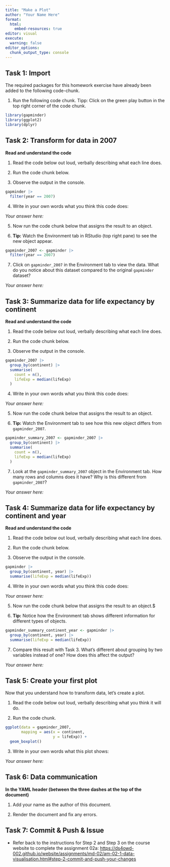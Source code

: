 ```yaml
---
title: "Make a Plot"
author: "Your Name Here"
format:
  html:
    embed-resources: true
editor: visual
execute:
  warning: false
editor_options:
  chunk_output_type: console
---
```


## Task 1: Import

The required packages for this homework exercise have already been added to the following code-chunk.

1.  Run the following code chunk. Tipp: Click on the green play button in the top right corner of the code chunk.

```r
library(gapminder)
library(ggplot2)
library(dplyr)
```

## Task 2: Transform for data in 2007

**Read and understand the code**

1.  Read the code below out loud, verbally describing what each line does.

2.  Run the code chunk below.

3.  Observe the output in the console.

```r
gapminder |>
  filter(year == 2007)
```

4.  Write in your own words what you think this code does:

*Your answer here:*

5.  Now run the code chunk below that assigns the result to an object.

6.  **Tip:** Watch the Environment tab in RStudio (top right pane) to see the new object appear.

```r
gapminder_2007 <- gapminder |>
  filter(year == 2007)
```

7.  Click on `gapminder_2007` in the Environment tab to view the data. What do you notice about this dataset compared to the original `gapminder` dataset?

*Your answer here:*

## Task 3: Summarize data for life expectancy by continent

**Read and understand the code**

1.  Read the code below out loud, verbally describing what each line does.

2.  Run the code chunk below.

3.  Observe the output in the console.

```r
gapminder_2007 |>
  group_by(continent) |>
  summarise(
    count = n(),
    lifeExp = median(lifeExp)
  )
```

4.  Write in your own words what you think this code does:

*Your answer here:*

5.  Now run the code chunk below that assigns the result to an object.

6.  **Tip:** Watch the Environment tab to see how this new object differs from `gapminder_2007`.

```r
gapminder_summary_2007 <- gapminder_2007 |>
  group_by(continent) |>
  summarise(
    count = n(),
    lifeExp = median(lifeExp)
  )
```

7.  Look at the `gapminder_summary_2007` object in the Environment tab. How many rows and columns does it have? Why is this different from `gapminder_2007`?

*Your answer here:*

## Task 4: Summarize data for life expectancy by continent and year

**Read and understand the code**

1.  Read the code below out loud, verbally describing what each line does.

2.  Run the code chunk below.

3.  Observe the output in the console.

```r
gapminder |>
  group_by(continent, year) |>
  summarise(lifeExp = median(lifeExp))
```

4.  Write in your own words what you think this code does:

*Your answer here:*

5.  Now run the code chunk below that assigns the result to an object.$

6.  **Tip:** Notice how the Environment tab shows different information for different types of objects.

```r
gapminder_summary_continent_year <- gapminder |>
  group_by(continent, year) |>
  summarise(lifeExp = median(lifeExp))
```

7.  Compare this result with Task 3. What's different about grouping by two variables instead of one? How does this affect the output?

*Your answer here:*

## Task 5: Create your first plot

Now that you understand how to transform data, let's create a plot.

1.  Read the code below out loud, verbally describing what you think it will do.

2.  Run the code chunk.

```r
ggplot(data = gapminder_2007, 
       mapping = aes(x = continent, 
                     y = lifeExp)) +
  geom_boxplot()
```

3.  Write in your own words what this plot shows:

*Your answer here:*

## Task 6: Data communication

**In the YAML header (between the three dashes at the top of the document)**

1.  Add your name as the author of this document.

2.  Render the document and fix any errors.

## Task 7: Commit & Push & Issue

-   Refer back to the instructions for Step 2 and Step 3 on the course website to complete the assignment 02a: <https://ds4owd-002.github.io/website/assignments/md-02/am-02-1-data-visualisation.html#step-2-commit-and-push-your-changes>
